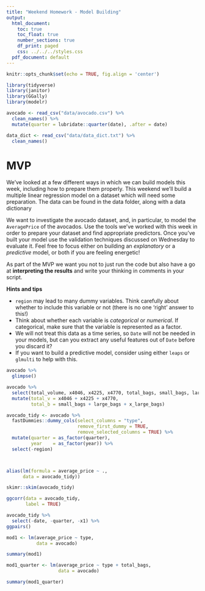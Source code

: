 ```yaml
---
title: "Weekend Homework - Model Building"
output:
  html_document:
    toc: true
    toc_float: true
    number_sections: true
    df_print: paged
    css: ../../../styles.css
  pdf_document: default
---
```


```r
knitr::opts_chunk$set(echo = TRUE, fig.align = 'center')
```

```r
library(tidyverse)
library(janitor)
library(GGally)
library(modelr)
```

```r
avocado <- read_csv("data/avocado.csv") %>% 
  clean_names() %>% 
  mutate(quarter = lubridate::quarter(date), .after = date)

data_dict <- read_csv("data/data_dict.txt") %>% 
  clean_names()
```

# MVP

We've looked at a few different ways in which we can build models this week, including how to prepare them properly. This weekend we'll build a multiple linear regression model on a dataset which will need some preparation. The data can be found in the data folder, along with a data dictionary

We want to investigate the avocado dataset, and, in particular, to model the `AveragePrice` of the avocados. Use the tools we've worked with this week in order to prepare your dataset and find appropriate predictors. Once you've built your model use the validation techniques discussed on Wednesday to evaluate it. Feel free to focus either on building an *explanatory* or a *predictive* model, or both if you are feeling energetic!

As part of the MVP we want you not to just run the code but also have a go at **interpreting the results** and write your thinking in comments in your script.

**Hints and tips**

* `region` may lead to many dummy variables. Think carefully about whether to include this variable or not (there is no one 'right' answer to this!)
* Think about whether each variable is *categorical* or *numerical*. If categorical, make sure that the variable is represented as a factor.
* We will not treat this data as a time series, so `Date` will not be needed in your models, but can you extract any useful features out of `Date` before you discard it?
* If you want to build a predictive model, consider using either `leaps` or `glmulti` to help with this.


```r
avocado %>% 
  glimpse()

avocado %>% 
  select(total_volume, x4046, x4225, x4770, total_bags, small_bags, large_bags, x_large_bags) %>% 
  mutate(total_v = x4046 + x4225 + x4770,
         total_b = small_bags + large_bags + x_large_bags)
```


```r
avocado_tidy <- avocado %>% 
  fastDummies::dummy_cols(select_columns = "type", 
                          remove_first_dummy = TRUE, 
                          remove_selected_columns = TRUE) %>% 
  mutate(quarter = as_factor(quarter),
         year    = as_factor(year)) %>% 
  select(-region)



alias(lm(formula = average_price ~ ., 
      data = avocado_tidy))
```

```r
skimr::skim(avocado_tidy)
```

```r
ggcorr(data = avocado_tidy, 
       label = TRUE)
```

```r
avocado_tidy %>% 
  select(-date, -quarter, -x1) %>% 
ggpairs()
```

```r
mod1 <- lm(average_price ~ type,
           data = avocado)

summary(mod1)
```

```r
mod1_quarter <- lm(average_price ~ type + total_bags,
                   data = avocado)

summary(mod1_quarter)
```

